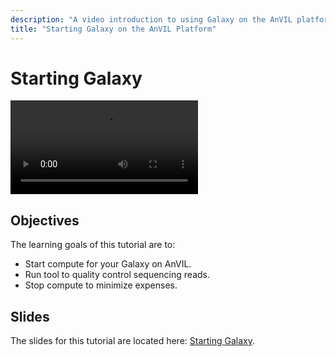 ```yaml
---
description: "A video introduction to using Galaxy on the AnVIL platform."
title: "Starting Galaxy on the AnVIL Platform"
---
```


# Starting Galaxy

<Video
  src="https://www.youtube.com/embed/ysLHv4e6X6Y"
  title="Starting Galaxy on the AnVIL Platform"
/>

## Objectives

The learning goals of this tutorial are to:

- Start compute for your Galaxy on AnVIL.
- Run tool to quality control sequencing reads.
- Stop compute to minimize expenses.

## Slides

The slides for this tutorial are located here: [Starting Galaxy](https://docs.google.com/presentation/d/1yYCg4cPVBMMDghT17B4XzROieqyMH99Ex9nMm_Scm9Q/edit#slide=id.p).
